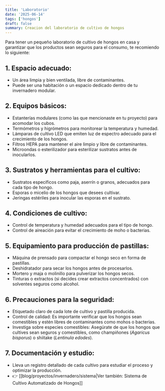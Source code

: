 ```yaml
---
title: 'Laboratorio'
date: '2025-06-14'
tags: ['hongos']
draft: false
summary: Creacion del laboratorio de cultivo de hongos
---
```


Para tener un pequeño laboratorio de cultivo de hongos en casa y garantizar que los productos sean seguros para el consumo, te recomiendo lo siguiente:

## 1. **Espacio adecuado:**
- Un área limpia y bien ventilada, libre de contaminantes.
- Puede ser una habitación o un espacio dedicado dentro de tu invernadero modular.


## 2. **Equipos básicos:**
- Estanterías modulares (como las que mencionaste en tu proyecto) para acomodar los cubos.
- Termómetros y higrómetros para monitorear la temperatura y humedad.
- Lámparas de cultivo LED que emiten luz de espectro adecuado para el crecimiento de los hongos.
- Filtros HEPA para mantener el aire limpio y libre de contaminantes.
- Microondas o esterilizador para esterilizar sustratos antes de inocularlos.


## 3. **Sustratos y herramientas para el cultivo:**
- Sustratos específicos como paja, aserrín o granos, adecuados para cada tipo de hongo.
- Esporas o micelio de los hongos que desees cultivar.
- Jeringas estériles para inocular las esporas en el sustrato.


## 4. **Condiciones de cultivo:**
- Control de temperatura y humedad adecuados para el tipo de hongo.
- Control de aireación para evitar el crecimiento de moho o bacterias.


## 5. **Equipamiento para producción de pastillas:**
- Máquina de prensado para compactar el hongo seco en forma de pastillas.
- Deshidratador para secar los hongos antes de procesarlos.
- Mortero y maja o molinillo para pulverizar los hongos secos.
- Tinturas o extractos (si decides crear extractos concentrados) con solventes seguros como alcohol.


## 6. **Precauciones para la seguridad:**
- Etiquetado claro de cada lote de cultivo y pastilla producida.
- Control de calidad: Es importante verificar que los hongos sean comestibles y estén libres de contaminantes como mohos o bacterias.
- Investiga sobre especies comestibles: Asegúrate de que los hongos que cultives sean seguros y comestibles, como champiñones (*Agaricus bisporus*) o shiitake (*Lentinula edodes*).


## 7. **Documentación y estudio:**
- Lleva un registro detallado de cada cultivo para estudiar el proceso y optimizar la producción.
- 👉 [[blog/proyectos/invernadero/sistema|Ver también: Sistema de Cultivo Automatizado de Hongos]]

